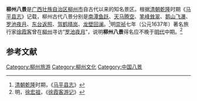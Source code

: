 {{expand|time=2011-05-11T09:54:28+00:00}}
'''柳州八景'''是[[广西壮族自治区|广西壮族自治区]][[柳州市|柳州市]]自古代以来的知名景区。根据[[清朝|清朝]][[乾隆|乾隆]]时期《[[马平县志|马平县志]]》记载，柳州古代八景分别是[[南潭鱼跃|南潭鱼跃]]、[[天马腾空|天马腾空]]、[[笔峰耸翠|笔峰耸翠]]、[[鹅山飞瀑|鹅山飞瀑]]、[[罗池夜月|罗池夜月]]、[[东台返照|东台返照]]、[[驾鹤晴岚|驾鹤晴岚]]、[[龙壁回澜|龙壁回澜]]。<ref>[[清朝|清朝]][[乾隆|乾隆]]时期，《[[马平县志|马平县志]]》</ref>明[[崇祯|崇祯]]七年（公元1637年）著名旅行家[[徐霞客|徐霞客]]曾在[[柳州|柳州]]寻访“[[罗池夜月|罗池夜月]]”，说明'''柳州八景'''得名应不晚于[[明代|明代]]中期。<ref>明，[[徐宏祖|徐宏祖]]，《[[徐霞客游记|徐霞客游记]]》</ref>

== 参考文献 ==
{{reflist}}
[[Category:柳州旅游|Category:柳州旅游]]
[[Category:柳州文化|Category:柳州文化]]
[[Category:中国八景|Category:中国八景]]